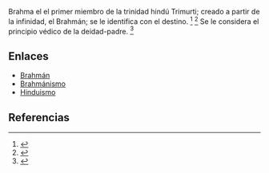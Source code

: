 Brahma el el primer miembro de la trinidad hindú Trimurti; creado a partir de la infinidad, el Brahmán; se le identifica con el destino. <ref>{{lib|LU|94|4|4}}</ref> <ref>{{lib|LU|104|1|5}}</ref> Se le considera el principio védico de la deidad-padre. <ref>{{lib|LU|94|1|4}}</ref> 

== Enlaces ==

* [[Brahmán]]
* [[Brahmánismo]]
* [[Hinduismo]]


== Referencias ==
<references />
